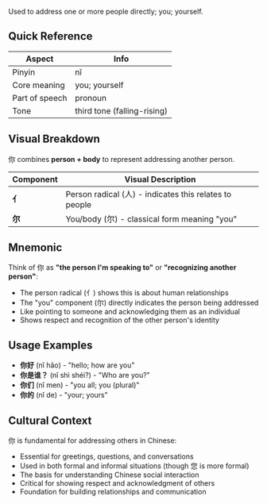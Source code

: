 Used to address one or more people directly; you; yourself.

## Quick Reference

| Aspect         | Info                        |
| -------------- | --------------------------- |
| Pinyin         | nǐ                          |
| Core meaning   | you; yourself               |
| Part of speech | pronoun                     |
| Tone           | third tone (falling-rising) |

## Visual Breakdown

你 combines **person + body** to represent addressing another person.

| Component | Visual Description                                             |
| --------- | -------------------------------------------------------------- |
| **亻**    | Person radical (人) - indicates this relates to people       |
| **尔**    | You/body (尔) - classical form meaning "you"                |

## Mnemonic

Think of 你 as **"the person I'm speaking to"** or **"recognizing another person"**:

- The person radical (亻) shows this is about human relationships
- The "you" component (尔) directly indicates the person being addressed
- Like pointing to someone and acknowledging them as an individual
- Shows respect and recognition of the other person's identity

## Usage Examples

- **你好** (nǐ hǎo) - "hello; how are you"
- **你是谁？** (nǐ shì shéi?) - "Who are you?"
- **你们** (nǐ men) - "you all; you (plural)"
- **你的** (nǐ de) - "your; yours"

## Cultural Context

你 is fundamental for addressing others in Chinese:
- Essential for greetings, questions, and conversations
- Used in both formal and informal situations (though 您 is more formal)
- The basis for understanding Chinese social interaction
- Critical for showing respect and acknowledgment of others
- Foundation for building relationships and communication
